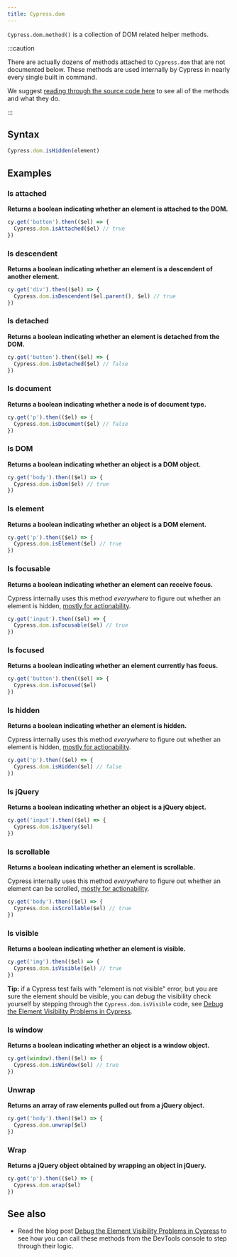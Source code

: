 ```yaml
---
title: Cypress.dom
---
```


`Cypress.dom.method()` is a collection of DOM related helper methods.

:::caution

There are actually dozens of methods attached to `Cypress.dom` that are not
documented below. These methods are used internally by Cypress in nearly every
single built in command.

We suggest
[reading through the source code here](https://github.com/cypress-io/cypress/blob/develop/packages/driver/src/dom/index.ts)
to see all of the methods and what they do.

:::

## Syntax

```javascript
Cypress.dom.isHidden(element)
```

## Examples

### Is attached

**Returns a boolean indicating whether an element is attached to the DOM.**

```javascript
cy.get('button').then(($el) => {
  Cypress.dom.isAttached($el) // true
})
```

### Is descendent

**Returns a boolean indicating whether an element is a descendent of another
element.**

```javascript
cy.get('div').then(($el) => {
  Cypress.dom.isDescendent($el.parent(), $el) // true
})
```

### Is detached

**Returns a boolean indicating whether an element is detached from the DOM.**

```javascript
cy.get('button').then(($el) => {
  Cypress.dom.isDetached($el) // false
})
```

### Is document

**Returns a boolean indicating whether a node is of document type.**

```javascript
cy.get('p').then(($el) => {
  Cypress.dom.isDocument($el) // false
})
```

### Is DOM

**Returns a boolean indicating whether an object is a DOM object.**

```javascript
cy.get('body').then(($el) => {
  Cypress.dom.isDom($el) // true
})
```

### Is element

**Returns a boolean indicating whether an object is a DOM element.**

```javascript
cy.get('p').then(($el) => {
  Cypress.dom.isElement($el) // true
})
```

### Is focusable

**Returns a boolean indicating whether an element can receive focus.**

Cypress internally uses this method _everywhere_ to figure out whether an
element is hidden,
[mostly for actionability](/app/core-concepts/interacting-with-elements).

```javascript
cy.get('input').then(($el) => {
  Cypress.dom.isFocusable($el) // true
})
```

### Is focused

**Returns a boolean indicating whether an element currently has focus.**

```javascript
cy.get('button').then(($el) => {
  Cypress.dom.isFocused($el)
})
```

### Is hidden

**Returns a boolean indicating whether an element is hidden.**

Cypress internally uses this method _everywhere_ to figure out whether an
element is hidden,
[mostly for actionability](/app/core-concepts/interacting-with-elements).

```javascript
cy.get('p').then(($el) => {
  Cypress.dom.isHidden($el) // false
})
```

### Is jQuery

**Returns a boolean indicating whether an object is a jQuery object.**

```javascript
cy.get('input').then(($el) => {
  Cypress.dom.isJquery($el)
})
```

### Is scrollable

**Returns a boolean indicating whether an element is scrollable.**

Cypress internally uses this method _everywhere_ to figure out whether an
element can be scrolled,
[mostly for actionability](/app/core-concepts/interacting-with-elements).

```javascript
cy.get('body').then(($el) => {
  Cypress.dom.isScrollable($el) // true
})
```

### Is visible

**Returns a boolean indicating whether an element is visible.**

```javascript
cy.get('img').then(($el) => {
  Cypress.dom.isVisible($el) // true
})
```

**Tip:** if a Cypress test fails with "element is not visible" error, but you
are sure the element should be visible, you can debug the visibility check
yourself by stepping through the `Cypress.dom.isVisible` code, see
[Debug the Element Visibility Problems in Cypress](https://glebbahmutov.com/blog/debug-visibility/).

### Is window

**Returns a boolean indicating whether an object is a window object.**

```javascript
cy.get(window).then(($el) => {
  Cypress.dom.isWindow($el) // true
})
```

### Unwrap

**Returns an array of raw elements pulled out from a jQuery object.**

```javascript
cy.get('body').then(($el) => {
  Cypress.dom.unwrap($el)
})
```

### Wrap

**Returns a jQuery object obtained by wrapping an object in jQuery.**

```javascript
cy.get('p').then(($el) => {
  Cypress.dom.wrap($el)
})
```

## See also

- Read the blog post
  [Debug the Element Visibility Problems in Cypress](https://glebbahmutov.com/blog/debug-visibility/)
  to see how you can call these methods from the DevTools console to step
  through their logic.
